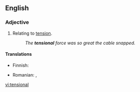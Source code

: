 ==English==

===Adjective===
{{en-adj|-}}

# Relating to [[tension]].
#:''The '''tensional''' force was so great the cable snapped.''

====Translations====
{{trans-top|relating to tension}}
* Finnish: {{t-|fi|jännitys|alt=jännitys-}}
{{trans-mid}}
* Romanian: {{t|ro|tensional}}, {{t|ro|de tensiune}}
{{trans-bottom}}
 
[[vi:tensional]]